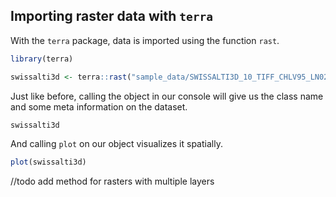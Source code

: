 ## Importing raster data with `terra` 


With the `terra` package, data is imported using the function `rast`. 

```r
library(terra)

swissalti3d <- terra::rast("sample_data/SWISSALTI3D_10_TIFF_CHLV95_LN02_2600_1196.tif")

```

Just like before, calling the object in our console will give us the class name and some meta information on the dataset. 

```r
swissalti3d
```

And calling  `plot` on our object visualizes it spatially. 

```r
plot(swissalti3d)
```


//todo add method for rasters with multiple layers